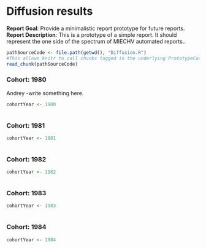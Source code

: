 <!-- Specify the report's official name, goal & description. -->
# Diffusion results
**Report Goal**:  Provide a minimalistic report prototype for future reports.
**Report Description**: This is a prototype of a simple report.  It should represent the one side of the spectrum of MIECHV automated reports..

<!-- Point knitr to the underlying code file so it knows where to look for the chunks. -->
```r
pathSourceCode <- file.path(getwd(), "Diffusion.R")
#This allows knitr to call chunks tagged in the underlying PrototypeCode.R file.
read_chunk(pathSourceCode) 
```

### Cohort: 1980
Andrey -write something here.
```r
cohortYear <- 1980
```
```r
```


### Cohort: 1981
```r
cohortYear <- 1981
```
```r
```

### Cohort: 1982
```r
cohortYear <- 1982
```
```r
```

### Cohort: 1983
```r
cohortYear <- 1983
```
```r
```


### Cohort: 1984
```r
cohortYear <- 1984
```
```r
```
